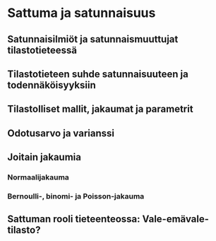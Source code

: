 # Sattuma ja satunnaisuus {#luku4}


## Satunnaisilmiöt ja satunnaismuuttujat tilastotieteessä {#alaluku41}

## Tilastotieteen suhde satunnaisuuteen ja todennäköisyyksiin {#alaluku42}

## Tilastolliset mallit, jakaumat ja parametrit {#alaluku43}

## Odotusarvo ja varianssi {#alaluku44}

## Joitain jakaumia {#alaluku45}

### Normaalijakauma 

### Bernoulli-, binomi- ja Poisson-jakauma

## Sattuman rooli tieteenteossa: Vale-emävale-tilasto? {#alaluku46}

